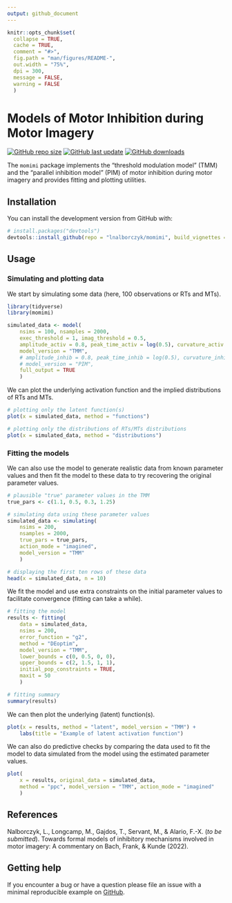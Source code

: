 ```yaml
---
output: github_document
---
```


```r
knitr::opts_chunk$set(
  collapse = TRUE,
  cache = TRUE,
  comment = "#>",
  fig.path = "man/figures/README-",
  out.width = "75%",
  dpi = 300,
  message = FALSE,
  warning = FALSE
  )
```

# Models of Motor Inhibition during Motor Imagery

[![GitHub repo size](https://img.shields.io/github/repo-size/lnalborczyk/momimi?color=brightgreen&logo=github)](https://github.com/lnalborczyk/momimi)
[![GitHub last update](https://img.shields.io/github/last-commit/lnalborczyk/momimi?color=brightgreen&logo=github)](https://github.com/lnalborczyk/momimi)
[![GitHub downloads](https://img.shields.io/github/downloads/lnalborczyk/momimi/total?logo=github)](https://github.com/lnalborczyk/momimi)

The `momimi` package implements the "threshold modulation model" (TMM) and the "parallel inhibition model" (PIM) of motor inhibition during motor imagery and provides fitting and plotting utilities.
    
## Installation

You can install the development version from GitHub with:

```r
# install.packages("devtools")
devtools::install_github(repo = "lnalborczyk/momimi", build_vignettes = TRUE)
```

## Usage

### Simulating and plotting data

We start by simulating some data (here, 100 observations or RTs and MTs).

```r
library(tidyverse)
library(momimi)

simulated_data <- model(
    nsims = 100, nsamples = 2000,
    exec_threshold = 1, imag_threshold = 0.5,
    amplitude_activ = 0.8, peak_time_activ = log(0.5), curvature_activ = 0.4,
    model_version = "TMM",
    # amplitude_inhib = 0.8, peak_time_inhib = log(0.5), curvature_inhib = 0.6,
    # model_version = "PIM",
    full_output = TRUE
    )
```

We can plot the underlying activation function and the implied distributions of RTs and MTs.

```r
# plotting only the latent function(s)
plot(x = simulated_data, method = "functions")

# plotting only the distributions of RTs/MTs distributions
plot(x = simulated_data, method = "distributions")
```

### Fitting the models

We can also use the model to generate realistic data from known parameter values and then fit the model to these data to try recovering the original parameter values.

```r
# plausible "true" parameter values in the TMM
true_pars <- c(1.1, 0.5, 0.3, 1.25)

# simulating data using these parameter values
simulated_data <- simulating(
    nsims = 200,
    nsamples = 2000,
    true_pars = true_pars,
    action_mode = "imagined",
    model_version = "TMM"
    )

# displaying the first ten rows of these data
head(x = simulated_data, n = 10)
```

We fit the model and use extra constraints on the initial parameter values to facilitate convergence (fitting can take a while).

```r
# fitting the model
results <- fitting(
    data = simulated_data,
    nsims = 200,
    error_function = "g2",
    method = "DEoptim",
    model_version = "TMM",
    lower_bounds = c(0, 0.5, 0, 0),
    upper_bounds = c(2, 1.5, 1, 1),
    initial_pop_constraints = TRUE,
    maxit = 50
    )
```

```r
# fitting summary
summary(results)
```

We can then plot the underlying (latent) function(s).

```r
plot(x = results, method = "latent", model_version = "TMM") +
    labs(title = "Example of latent activation function")
```

We can also do predictive checks by comparing the data used to fit the model to data simulated from the model using the estimated parameter values.

```r
plot(
    x = results, original_data = simulated_data,
    method = "ppc", model_version = "TMM", action_mode = "imagined"
    )
```

## References

Nalborczyk, L., Longcamp, M., Gajdos, T., Servant, M., & Alario, F.-X. (*to be submitted*). Towards formal models of inhibitory mechanisms involved in motor imagery: A commentary on Bach, Frank, & Kunde (2022).

## Getting help

If you encounter a bug or have a question please file an issue with a minimal reproducible example on [GitHub](https://github.com/lnalborczyk/momimi/issues).

